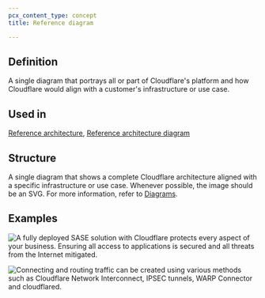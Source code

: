```yaml
---
pcx_content_type: concept
title: Reference diagram

---
```


## Definition

A single diagram that portrays all or part of Cloudflare's platform and how Cloudflare would align with a customer's infrastructure or use case.

## Used in

[Reference architecture](/style-guide/documentation-content-strategy/content-types/reference-architecture/), [Reference architecture diagram](/style-guide/documentation-content-strategy/content-types/reference-architecture-diagram/)

## Structure

A single diagram that shows a complete Cloudflare architecture aligned with a specific infrastructure or use case. Whenever possible, the image should be an SVG. For more information, refer to [Diagrams](/style-guide/documentation-content-strategy/component-attributes/diagrams/).

## Examples

![A fully deployed SASE solution with Cloudflare protects every aspect of your business. Ensuring all access to applications is secured and all threats from the Internet mitigated.](~/assets/images/reference-architecture/cloudflare-one-reference-architecture-images/cf1-ref-arch-21.svg "A fully deployed SASE solution with Cloudflare")

![Connecting and routing traffic can be created using various methods such as Cloudflare Network Interconnect, IPSEC tunnels, WARP Connector and cloudflared.](~/assets/images/reference-architecture/cloudflare-one-reference-architecture-images/cf1-ref-arch-14.svg "Different methods of connecting Cloudflare to your network infrastructure")
